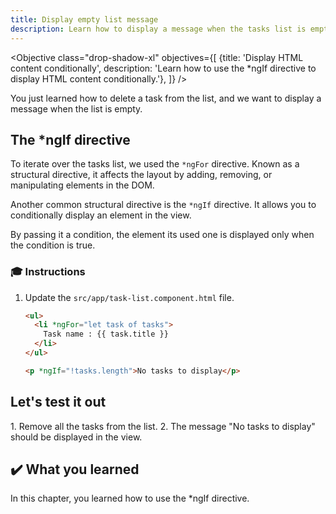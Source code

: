 ```yaml
---
title: Display empty list message
description: Learn how to display a message when the tasks list is empty in an Angular application.
---
```



<Objective class="drop-shadow-xl" objectives={[
{title: 'Display HTML content conditionally', description: 'Learn how to use the *ngIf directive to display HTML content conditionally.'},
]} />

You just learned how to delete a task from the list, and we want to display a message when the list is empty.


## The *ngIf directive

To iterate over the tasks list, we used the `*ngFor` directive.
Known as a structural directive, it affects the layout by adding, removing, or manipulating elements in the DOM.

Another common structural directive is the `*ngIf` directive.
It allows you to conditionally display an element in the view.

By passing it a condition, the element its used one is displayed only when the condition is true.

### 🎓 Instructions

<Steps>

1. Update the `src/app/task-list.component.html` file.

   ```html ins={"1. Add a message when the tasks list is empty": 6-7}
   <ul>
     <li *ngFor="let task of tasks">
       Task name : {{ task.title }}
     </li>
   </ul>

   <p *ngIf="!tasks.length">No tasks to display</p>
   ```

</Steps>

## Let's test it out

<Steps>
1. Remove all the tasks from the list.
2. The message "No tasks to display" should be displayed in the view.

</Steps>

## ✔️ What you learned

In this chapter, you learned how to use the *ngIf directive.
